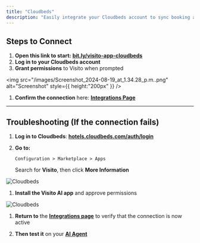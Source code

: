 ```yaml
---
title: "Cloudbeds"
description: "Easily integrate your Cloudbeds account to sync booking and guest data with Visito."
---
```


## Steps to Connect

1. **Open this link to start:** [**bit.ly/visito-app-cloudbeds**](https://bit.ly/visito-app-cloudbeds)
2. **Log in to your Cloudbeds account**
3. **Grant permissions** to Visito when prompted

<img
  src="/images/Screenshot_2024-08-19_at_1.34.28_p.m..png"
  alt="Screenshot"
  style={{ height:"200px" }}
/>

1. **Confirm the connection** here: [**Integrations Page**](https://app.visitoai.com/settings/integrations)

---

## Troubleshooting (If the connection fails)

1. **Log in to Cloudbeds**: [**hotels.cloudbeds.com/auth/login**](https://hotels.cloudbeds.com/auth/login)
2. **Go to:**

   `Configuration > Marketplace > Apps`

   Search for **Visito**, then click **More Information**

![Cloudbeds](/images/cloudbeds1)

1. **Install the Visito AI app** and approve permissions

![Cloudbeds](/images/cloudbeds2)

1. **Return to** the [**Integrations page**](https://app.visitoai.com/settings/integrations) to verify that the connection is now active


1. **Then test it** on your [**AI Agent**](https://app.visitoai.com/ai)